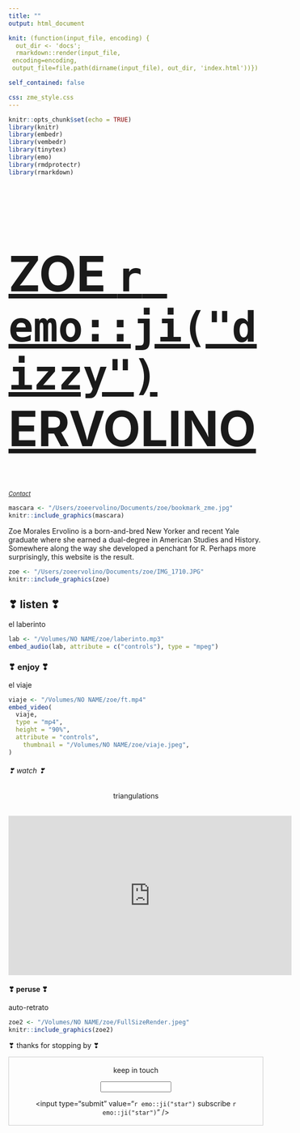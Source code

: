 ```yaml
---
title: ""
output: html_document

knit: (function(input_file, encoding) {
  out_dir <- 'docs';
  rmarkdown::render(input_file,
 encoding=encoding,
 output_file=file.path(dirname(input_file), out_dir, 'index.html'))})

self_contained: false

css: zme_style.css
---
```

<style type="text/css">
.main-container {
  max-width: 1800px;
  margin-left: auto;
  margin-right: auto;
    background-color:PowderBlue;
    	cursor: url('/Users/zoeervolino/Documents/zoe/cursor.cur'), default;
}
</style>


```r
knitr::opts_chunk$set(echo = TRUE)
library(knitr)
library(embedr)
library(vembedr)
library(tinytex)
library(emo)
library(rmdprotectr)
library(rmarkdown)
```

<a href="https://zoervolino.github.io/zoe/">
<font size=80>
<h1 style=>
ZOE `r emo::ji("dizzy")` ERVOLINO
</h1>
</font>
</a>

<small><a href="contact.html"><i>Contact</i></a></small>

```r

mascara <- "/Users/zoeervolino/Documents/zoe/bookmark_zme.jpg"
knitr::include_graphics(mascara)

```

Zoe Morales Ervolino <a1>is a born-and-bred New Yorker and recent Yale graduate where she earned a dual-degree in American Studies and History. Somewhere along the way she developed a penchant for R. Perhaps more surprisingly, this website is the result.</a1> 

```r

zoe <- "/Users/zoeervolino/Documents/zoe/IMG_1710.JPG"
knitr::include_graphics(zoe)

```

<h2>**❣ listen ❣**</h2>

el laberinto 

```r
lab <- "/Volumes/NO NAME/zoe/laberinto.mp3"
embed_audio(lab, attribute = c("controls"), type = "mpeg")
```


<h3>**❣ enjoy ❣**</h3>

el viaje

```r
viaje <- "/Volumes/NO NAME/zoe/ft.mp4"
embed_video(
  viaje, 
  type = "mp4", 
  height = "90%", 
  attribute = "controls",
    thumbnail = "/Volumes/NO NAME/zoe/viaje.jpeg",
)
```

<h6>❣ watch ❣</h6>

<center>triangulations</center>
<br>
<iframe width="560" height="315" src="https://www.youtube.com/embed/rf0VjGLtb3g?start=195" title="YouTube video player" frameborder="0" allow="accelerometer; autoplay; clipboard-write; encrypted-media; gyroscope; picture-in-picture" allowfullscreen></iframe>

<h4>**❣ peruse ❣**</h4>

auto-retrato

```r

zoe2 <- "/Volumes/NO NAME/zoe/FullSizeRender.jpeg"
knitr::include_graphics(zoe2)

```


<p><h7>❣ thanks for stopping by ❣</h7></p>

<a2><form style="border:1px solid #ccc;padding:3px;text-align:center;" action="https://tinyletter.com/unfriendlybrujita" method="post" target="popupwindow" onsubmit="window.open('https://tinyletter.com/unfriendlybrujita', 'popupwindow', 'scrollbars=yes,width=800,height=600');return true"><p><label for="tlemail">keep in touch</label></p><p><input type="text" style="width:140px" name="email" id="tlemail" /></p><input type="hidden" value="1" name="embed"/><input type="submit" value="`r emo::ji("star")` subscribe `r emo::ji("star")`" /><p><a href="https://tinyletter.com" target="_blank"></a></p></form></a2>
        
    
